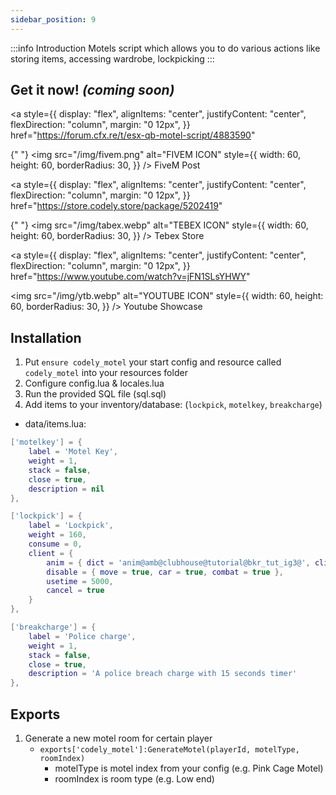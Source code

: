 ```yaml
---
sidebar_position: 9
---
```



:::info Introduction
Motels script which allows you to do various actions like storing items, accessing wardrobe, lockpicking
:::

## Get it now! _(coming soon)_

<div
style={{
    display: "flex",
    alignItems: "center",
    justifyContent: "center",
    flexDirection: "row"
}}
>

<a
  style={{
    display: "flex",
    alignItems: "center",
    justifyContent: "center",
    flexDirection: "column",
    margin: "0 12px",
  }}
  href="https://forum.cfx.re/t/esx-qb-motel-script/4883590"
>
  {" "}
  <img
    src="/img/fivem.png"
    alt="FIVEM ICON"
    style={{
      width: 60,
      height: 60,
      borderRadius: 30,
    }}
  />
  FiveM Post
</a>

<a
  style={{
    display: "flex",
    alignItems: "center",
    justifyContent: "center",
    flexDirection: "column",
    margin: "0 12px",
  }}
  href="https://store.codely.store/package/5202419"
>
  {" "}
  <img
    src="/img/tabex.webp"
    alt="TEBEX ICON"
    style={{
      width: 60,
      height: 60,
      borderRadius: 30,
    }}
  />
  Tebex Store
</a>

<a
  style={{
    display: "flex",
    alignItems: "center",
    justifyContent: "center",
    flexDirection: "column",
    margin: "0 12px",
  }}
  href="https://www.youtube.com/watch?v=jFN1SLsYHWY"
>
  <img
    src="/img/ytb.webp"
    alt="YOUTUBE ICON"
    style={{
      width: 60,
      height: 60,
      borderRadius: 30,
    }}
  />
  Youtube Showcase
</a>

</div>

## Installation

1. Put `ensure codely_motel` your start config and resource called `codely_motel` into your resources folder
2. Configure config.lua & locales.lua
3. Run the provided SQL file (sql.sql)
4. Add items to your inventory/database: (`lockpick`, `motelkey`, `breakcharge`)
<Tabs>
<TabItem value="ox_inventory" label="OX Inventory">

- data/items.lua:

```lua
['motelkey'] = {
    label = 'Motel Key',
    weight = 1,
    stack = false,
    close = true,
    description = nil
},

['lockpick'] = {
    label = 'Lockpick',
    weight = 160,
    consume = 0,
    client = {
        anim = { dict = 'anim@amb@clubhouse@tutorial@bkr_tut_ig3@', clip = 'machinic_loop_mechandplayer' },
        disable = { move = true, car = true, combat = true },
        usetime = 5000,
        cancel = true
    }
},

['breakcharge'] = {
    label = 'Police charge',
    weight = 1,
    stack = false,
    close = true,
    description = 'A police breach charge with 15 seconds timer'
},
```

</TabItem>
</Tabs>

## Exports

1. Generate a new motel room for certain player
   - `exports['codely_motel']:GenerateMotel(playerId, motelType, roomIndex)`
     - motelType is motel index from your config (e.g. Pink Cage Motel)
     - roomIndex is room type (e.g. Low end)

